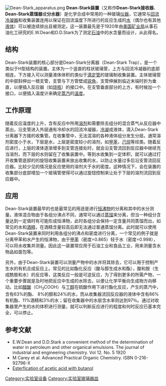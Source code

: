 [[File:Dean-Stark_apparatus.png|thumb]]
'''Dean-Stark装置'''（又称作'''Dean-Stark接收器'''、'''Dean-Stark蒸馏器'''或'''分水器'''）是化学合成中常用的一种玻璃[[仪器|仪器]]，它通常与[[回流冷凝器|回流冷凝器]]和收集装置连用以保证在回流温度下所进行的反应生成的[[水|水]]（偶尔也有其他[[液体|液体]]）可以被连续排出且被测定。这一装置最先是于1920年由[[美国矿业局|美国矿业局]]从事石油化工研究的E.W.Dean和D.D.Stark为了测定[[石油|石油]]中的水含量而设计，从此得名。

== 结构 ==
Dean-Stark装置的核心部分是Dean-Stark分离器（Dean-Stark Trap），是一个类似于H型结构的装置。主体为一个竖直的柱状玻璃管，上方与回流冷凝器的底部相连，下方接入可以测量液体体积的类似于[[滴定管|滴定管]]的玻璃制收集装置。主体玻璃管的中部斜伸出一根支管，支管与下方管壁成[[锐角|锐角]]，支管伸展到临近末端时折为垂直，以便插入反应器（如[[烧瓶|烧瓶]]）的接口中。在支管垂直部分的上方，有时候加一个接口，以便插入温度计来确定[[蒸汽|蒸汽]]的[[温度|温度]]。

== 工作原理 ==
随着反应温度的上升，含有反应中所用[[溶剂|溶剂]]和需要除去组分的混合蒸气从反应器中蒸出，沿支管进入外层通有冷却水的回流冷凝器，[[冷凝|冷凝]]成液体，滴入Dean-Stark分离器下方接的收集管。在收集管中，无法混溶的各种液体组分发生分层。通常溶剂密度小于水，下层是水，上层是密度较小的溶剂，如[[甲苯|甲苯]]，[[己烷|己烷]]等烃类。随着反应进行，上层的液体逐渐增多到支管连接处时，就会沿支管流回到反应器中继续充当溶剂，而下层的水则留在了收集装置中。等到水收集到一定体积，就可以通过打开收集管底部的的旋钮收集装置来放出收集的水，以防止水量过多后沿支管流回反应器。比较少见的情况是反应使用的溶剂大于水的密度。这种情况下，会在装置的收集部分底部增加一个玻璃管使得可以通过旋钮控制来让处于下层的溶剂流回到反应器中。

== 应用 ==
Dean-Stark装置最早的也是最常见的用途是进行[[恒沸物|恒沸物]]的分离和其中的水分测量。液体混合物由于各组分沸点不同，通常可以通过[[蒸馏|蒸馏]]来分离，但当一种组分含量达到一定值时有可能形成恒沸物，此时各组分会保持一定含量共同蒸馏而出，如常见的水和[[酒精|酒精]]，在酒精含量较高后即无法通过普通蒸馏分离。此时就可以使用Dean-Stark装置来同时利用各组分的沸点和密度进行分离，一个常见的例子就是分离甲苯和水产生的恒沸物，由于[[甲苯|甲苯]]（密度=0.865）轻于水（密度=0.998），可以将水收集并测量。因此这一装置常应用于石油工业和食品工业，用来测量含水物品如面包等。

另外，由于Dean-Stark装置可以测量产物中的水并将其除去，它可以用于控制产生水的有机合成反应上。常见的比如酯化反应（酸与醇生成水和酯），酸和胺（生成酰胺和水）的反应等，这类反应一般是可逆反应，为了得到更多的所需产物，一个重要步骤就是及时地把反应中生成的水除去，以便让化学平衡向生成物方向移动。比如[[醋酸|醋酸]]（CH<sub>3</sub>COOH）与[[丁醇|丁醇]]在硫酸作用下进行酯化反应，产生的蒸汽中，含有63%的酯、 8%的醇和24%的水，而从收集器流回反应器的液体中含有86%有机酯、11%酒精和3%的水；留在收集器中的水层含水率则达到97％。通过对收集器里产生的水的体积进行测量，就可以判断反应进行的程度和何时反应已基本完全，可以停止。

== 参考文献 ==
* E.W.Dean and D.D.Stark a convenient method of the determination of water in petroleum and other organical emulsions. The journal of industrial and engineering chemistry. Vol 12. No. 5 1920
* M Carey et al. Advanced Practical Organic Chemistry. ISBN 0-216-92796-X
* [https://web.archive.org/web/20051120121940/http://www.uni-regensburg.de/Fakultaeten/nat_Fak_IV/Organische_Chemie/Didaktik/Keusch/D-Ester-e.htm Esterfication of acetic acid with butanol]

{{實驗室設備}}

[[Category:实验室设备|Category:实验室设备]]
[[Category:实验室玻璃器皿|Category:实验室玻璃器皿]]